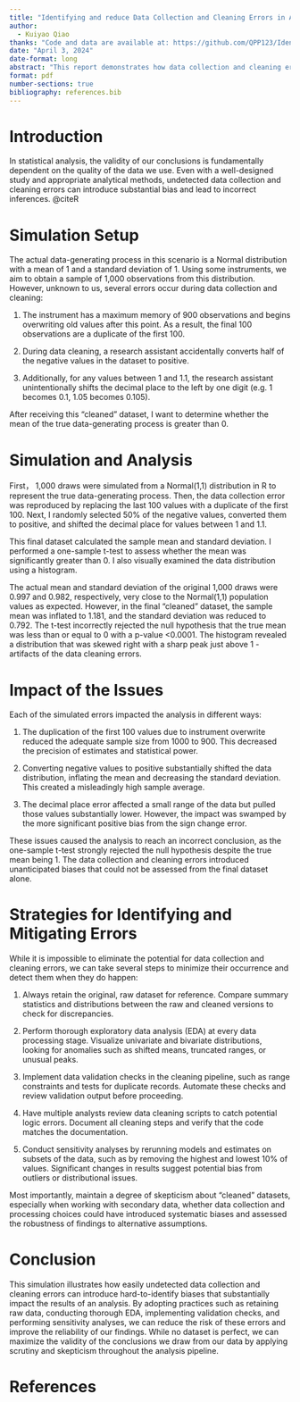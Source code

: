 ```yaml
---
title: "Identifying and reduce Data Collection and Cleaning Errors in Analysis"
author: 
  - Kuiyao Qiao
thanks: "Code and data are available at: https://github.com/QPP123/Identifying-and-reduce-Data-Collection-and-Cleaning-Errors-in-Analysis"
date: "April 3, 2024"
date-format: long
abstract: "This report demonstrates how data collection and cleaning errors can bias statistical analyses and lead to incorrect conclusions. Analysis of the resulting data shows that they deviate significantly from the true parameters, and inferences are incorrect. The implications of each error are discussed, and strategies for identifying and mitigating data quality problems are proposed, emphasizing the importance of scrutiny throughout the analysis."
format: pdf
number-sections: true
bibliography: references.bib
---
```


# Introduction

In statistical analysis, the validity of our conclusions is fundamentally dependent on the quality of the data we use. Even with a well-designed study and appropriate analytical methods, undetected data collection and cleaning errors can introduce substantial bias and lead to incorrect inferences. @citeR


# Simulation Setup

The actual data-generating process in this scenario is a Normal distribution with a mean of 1 and a standard deviation of 1. Using some instruments, we aim to obtain a sample of 1,000 observations from this distribution. However, unknown to us, several errors occur during data collection and cleaning:

1. The instrument has a maximum memory of 900 observations and begins overwriting old values after this point. As a result, the final 100 observations are a duplicate of the first 100.

2. During data cleaning, a research assistant accidentally converts half of the negative values in the dataset to positive. 

3. Additionally, for any values between 1 and 1.1, the research assistant unintentionally shifts the decimal place to the left by one digit (e.g. 1 becomes 0.1, 1.05 becomes 0.105).

After receiving this "cleaned" dataset, I want to determine whether the mean of the true data-generating process is greater than 0.

# Simulation and Analysis

First， 1,000 draws were simulated from a Normal(1,1) distribution in R to represent the true data-generating process. Then, the data collection error was reproduced by replacing the last 100 values with a duplicate of the first 100. Next, I randomly selected 50% of the negative values, converted them to positive, and shifted the decimal place for values between 1 and 1.1. 

This final dataset calculated the sample mean and standard deviation. I performed a one-sample t-test to assess whether the mean was significantly greater than 0. I also visually examined the data distribution using a histogram.

The actual mean and standard deviation of the original 1,000 draws were 0.997 and 0.982, respectively, very close to the Normal(1,1) population values as expected. However, in the final "cleaned" dataset, the sample mean was inflated to 1.181, and the standard deviation was reduced to 0.792. The t-test incorrectly rejected the null hypothesis that the true mean was less than or equal to 0 with a p-value <0.0001. The histogram revealed a distribution that was skewed right with a sharp peak just above 1 - artifacts of the data cleaning errors.

# Impact of the Issues

Each of the simulated errors impacted the analysis in different ways:

1. The duplication of the first 100 values due to instrument overwrite reduced the adequate sample size from 1000 to 900. This decreased the precision of estimates and statistical power.

2. Converting negative values to positive substantially shifted the data distribution, inflating the mean and decreasing the standard deviation. This created a misleadingly high sample average.

3. The decimal place error affected a small range of the data but pulled those values substantially lower. However, the impact was swamped by the more significant positive bias from the sign change error.

These issues caused the analysis to reach an incorrect conclusion, as the one-sample t-test strongly rejected the null hypothesis despite the true mean being 1. The data collection and cleaning errors introduced unanticipated biases that could not be assessed from the final dataset alone.

# Strategies for Identifying and Mitigating Errors

While it is impossible to eliminate the potential for data collection and cleaning errors, we can take several steps to minimize their occurrence and detect them when they do happen:

1. Always retain the original, raw dataset for reference. Compare summary statistics and distributions between the raw and cleaned versions to check for discrepancies.

2. Perform thorough exploratory data analysis (EDA) at every data processing stage. Visualize univariate and bivariate distributions, looking for anomalies such as shifted means, truncated ranges, or unusual peaks.

3. Implement data validation checks in the cleaning pipeline, such as range constraints and tests for duplicate records. Automate these checks and review validation output before proceeding.

4. Have multiple analysts review data cleaning scripts to catch potential logic errors. Document all cleaning steps and verify that the code matches the documentation.

5. Conduct sensitivity analyses by rerunning models and estimates on subsets of the data, such as by removing the highest and lowest 10% of values. Significant changes in results suggest potential bias from outliers or distributional issues.

Most importantly, maintain a degree of skepticism about "cleaned" datasets, especially when working with secondary data, whether data collection and processing choices could have introduced systematic biases and assessed the robustness of findings to alternative assumptions.

# Conclusion

This simulation illustrates how easily undetected data collection and cleaning errors can introduce hard-to-identify biases that substantially impact the results of an analysis. By adopting practices such as retaining raw data, conducting thorough EDA, implementing validation checks, and performing sensitivity analyses, we can reduce the risk of these errors and improve the reliability of our findings. While no dataset is perfect, we can maximize the validity of the conclusions we draw from our data by applying scrutiny and skepticism throughout the analysis pipeline.

\newpage


# References


